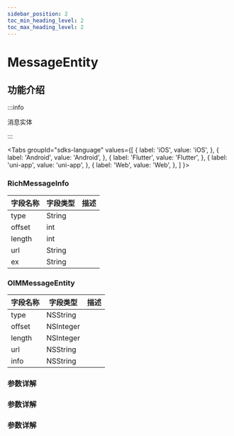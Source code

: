 ```yaml
---
sidebar_position: 2
toc_min_heading_level: 2
toc_max_heading_level: 2
---
```


# MessageEntity

## 功能介绍

:::info

消息实体

:::

<Tabs
groupId="sdks-language"
values={[
{ label: 'iOS', value: 'iOS', },
{ label: 'Android', value: 'Android', },
{ label: 'Flutter', value: 'Flutter', },
{ label: 'uni-app', value: 'uni-app', },
{ label: 'Web', value: 'Web', },
]
}>

<TabItem value="Flutter">

### RichMessageInfo

| 字段名称 | 字段类型  | 描述 |
| -------- | --------- | ---- |
| type     | String  |      |
| offset   | int |      |
| length   | int |      |
| url      | String  |      |
| ex     | String  |      |


</TabItem>

<TabItem value="iOS">

### OIMMessageEntity

| 字段名称 | 字段类型  | 描述 |
| -------- | --------- | ---- |
| type     | NSString  |      |
| offset   | NSInteger |      |
| length   | NSInteger |      |
| url      | NSString  |      |
| info     | NSString  |      |

</TabItem>

<TabItem value="Android">

### 参数详解

</TabItem>

<TabItem value="Web">

### 参数详解

</TabItem>

<TabItem value="uni-app">

### 参数详解

</TabItem>

</Tabs>
